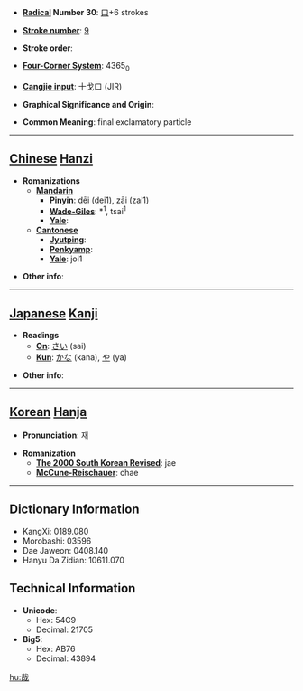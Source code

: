 * '''[[Wiktionary:Chinese radical index| Radical]] Number 30''': [[Wiktionary:Chinese radical index 口|口]]+6 strokes

* '''[[Wiktionary:Chinese total strokes index|Stroke number]]''': [[Wiktionary:Chinese total strokes index 9|9]]

* '''Stroke order''': 

* '''[[Wiktionary:Chinese four corner index|Four-Corner System]]''': 4365<sub>0</sub>

* '''[[Wiktionary:Chinese Cangjie index|Cangjie input]]''': 十戈口 (JIR)

* '''Graphical Significance and Origin''': 

* '''Common Meaning''': final exclamatory particle

----

== [[Chinese]] [[Hanzi]] ==

* '''Romanizations'''
** '''[[Mandarin]]'''
*** '''[[Pinyin]]''': dēi (dei1), zāi (zai1)
*** '''[[Wade-Giles]]''': *<sup>1</sup>, tsai<sup>1</sup>
*** '''[[Yale]]''': 
** '''[[Cantonese]]'''
*** '''[[Jyutping]]''':
*** '''[[Penkyamp]]''': 
*** '''[[Yale]]''': joi1

* '''Other info''': 

----

== [[Japanese]] [[Kanji]] ==

* '''Readings'''
** '''[[On]]''': [[さい]] (sai)
** '''[[Kun]]''': [[かな]] (kana), [[や]] (ya)

* '''Other info''':  

----

== [[Korean]] [[Hanja]] ==

* '''Pronunciation''': 재

* '''Romanization'''
** '''[[The 2000 South Korean Revised Romanization|The 2000 South Korean Revised]]''': jae
** '''[[McCune-Reischauer]]''': chae

----

== Dictionary Information ==

* KangXi: 0189.080
* Morobashi: 03596
* Dae Jaweon: 0408.140
* Hanyu Da Zidian: 10611.070

== Technical Information ==

* '''Unicode''':
** Hex: 54C9
** Decimal: 21705
* '''Big5''':
** Hex: AB76
** Decimal: 43894

[[hu:哉]]